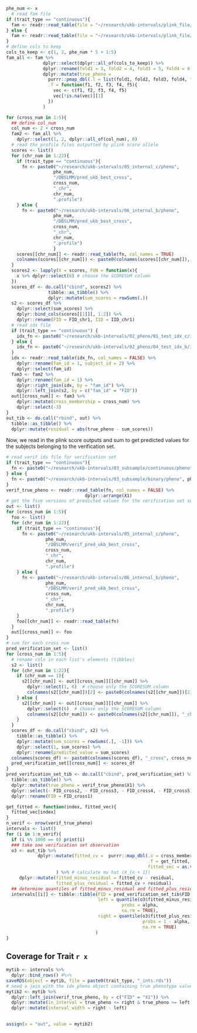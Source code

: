 

```r
phe_num <- x
  # read fam file
if (trait_type == "continuous"){
  fam <- readr::read_table(file = "~/research/ukb-intervals/plink_file/ukb/continuous/chr1.fam", col_names = FALSE)
} else {
  fam <- readr::read_table(file = "~/research/ukb-intervals/plink_file/ukb/binary/chr1.fam", col_names = FALSE)
}
# define cols to keep
cols_to_keep <- c(1, 2, phe_num * 5 + 1:5)
fam_all <- fam %>%
              dplyr::select(dplyr::all_of(cols_to_keep)) %>%
              dplyr::rename(fold1 = 3, fold2 = 4, fold3 = 5, fold4 = 6, fold5 = 7) %>%
              dplyr::mutate(true_pheno = 
                purrr::pmap_dbl(.l = list(fold1, fold2, fold3, fold4, fold5), 
                .f = function(f1, f2, f3, f4, f5){
                  vec <- c(f1, f2, f3, f4, f5)
                  vec[!is.na(vec)][1]
                })
              )

for (cross_num in 1:5){
  ## define col_num
  col_num <- 2 + cross_num
  fam2 <- fam_all %>%
    dplyr::select(1, 2, dplyr::all_of(col_num), 8) 
  # read the profile files outputted by plink score allele
  scores <- list()
  for (chr_num in 1:22){
    if (trait_type == "continuous"){
      fn <- paste0("~/research/ukb-intervals/05_internal_c/pheno", 
                  phe_num, 
                  "/DBSLMM/pred_ukb_best_cross", 
                  cross_num, 
                  "_chr", 
                  chr_num, 
                  ".profile")
    } else {
      fn <- paste0("~/research/ukb-intervals/06_internal_b/pheno", 
                  phe_num, 
                  "/DBSLMM/pred_ukb_best_cross", 
                  cross_num, 
                  "_chr", 
                  chr_num, 
                  ".profile")
                  }
    scores[[chr_num]] <- readr::read_table(fn, col_names = TRUE)
    colnames(scores[[chr_num]]) <- paste0(colnames(scores[[chr_num]]), "_chr", chr_num)
  }
  scores2 <- lapply(X = scores, FUN = function(x){
    x %>% dplyr::select(6) # choose the SCORESUM column
  })
  scores_df <- do.call("cbind", scores2) %>%
                tibble::as_tibble() %>%
                dplyr::mutate(sum_scores = rowSums(.))
  s2 <- scores_df %>%
    dplyr::select(sum_scores) %>%
    dplyr::bind_cols(scores[[1]][, 1:2]) %>%
    dplyr::rename(FID = FID_chr1, IID = IID_chr1)
  # read idx file
  if (trait_type == "continuous") {
    idx_fn <- paste0("~/research/ukb-intervals/02_pheno/01_test_idx_c/idx_pheno", phe_num, "_cross", cross_num, ".txt")
  } else {
    idx_fn <- paste0("~/research/ukb-intervals/02_pheno/04_test_idx_b/idx_pheno", phe_num, "_cross", cross_num, ".txt")
  }
  idx <- readr::read_table(idx_fn, col_names = FALSE) %>%
    dplyr::rename(fam_id = 1, subject_id = 2) %>%
    dplyr::select(fam_id)
  fam3 <- fam2 %>%
    dplyr::rename(fam_id = 1) %>%
    dplyr::right_join(idx, by = "fam_id") %>%
    dplyr::left_join(s2, by = c("fam_id" = "FID"))
  out[[cross_num]] <- fam3 %>%
    dplyr::mutate(cross_membership = cross_num) %>%
    dplyr::select(-3)
}
out_tib <- do.call("rbind", out) %>% 
  tibble::as_tibble() %>% 
  dplyr::mutate(residual = abs(true_pheno - sum_scores))
```

Now, we read in the plink score outputs and sum to get predicted values for the subjects belonging to the verification set.

```r
# read verif ids file for verification set
if (trait_type == "continuous"){
  fn <- paste0("~/research/ukb-intervals/03_subsample/continuous/pheno", phe_num, "/verif/03_idx_pheno.txt")
} else {
  fn <- paste0("~/research/ukb-intervals/03_subsample/binary/pheno", phe_num, "/verif/03_idx_pheno.txt")
}
verif_true_pheno <- readr::read_table(fn, col_names = FALSE) %>%
                              dplyr::arrange(X1)
# get the five versions of predicted values for the verification set subjects
out <- list()
for (cross_num in 1:5){
  foo <- list()
  for (chr_num in 1:22){
    if (trait_type == "continuous"){
      fn <- paste0("~/research/ukb-intervals/05_internal_c/pheno", 
               phe_num, 
               "/DBSLMM/verif_pred_ukb_best_cross", 
               cross_num, 
               "_chr", 
               chr_num, 
               ".profile")
    } else {
      fn <- paste0("~/research/ukb-intervals/06_internal_b/pheno", 
               phe_num, 
               "/DBSLMM/verif_pred_ukb_best_cross", 
               cross_num, 
               "_chr", 
               chr_num, 
               ".profile")
    }
    foo[[chr_num]] <- readr::read_table(fn)
  }
  out[[cross_num]] <- foo 
}
# sum for each cross num
pred_verification_set <- list()
for (cross_num in 1:5){
  # rename cols in each list's elements (tibbles)
  s2 <- list()
  for (chr_num in 1:22){
    if (chr_num == 1){
      s2[[chr_num]] <- out[[cross_num]][[chr_num]] %>%
        dplyr::select(1, 6)  # choose only the SCORESUM column
        colnames(s2[[chr_num]])[2] <- paste0(colnames(s2[[chr_num]])[2], "_chr", chr_num) 
    } else {
      s2[[chr_num]] <- out[[cross_num]][[chr_num]] %>%
        dplyr::select(6)  # choose only the SCORESUM column
        colnames(s2[[chr_num]]) <- paste0(colnames(s2[[chr_num]]), "_chr", chr_num) 
    }
  }
  scores_df <- do.call("cbind", s2) %>% 
    tibble::as_tibble() %>%
    dplyr::mutate(sum_scores = rowSums(.[, -1])) %>%
    dplyr::select(1, sum_scores) %>%
    dplyr::rename(predicted_value = sum_scores)
  colnames(scores_df) <- paste0(colnames(scores_df), "_cross", cross_num)
  pred_verification_set[[cross_num]] <- scores_df
}
pred_verification_set_tib <- do.call("cbind", pred_verification_set) %>%
  tibble::as_tibble() %>%
  dplyr::mutate(true_pheno = verif_true_pheno$X1) %>%
  dplyr::select(- FID_cross2, - FID_cross3, - FID_cross4, - FID_cross5) %>%
  dplyr::rename(FID = FID_cross1)
```



```r
get_fitted <- function(index, fitted_vec){
  fitted_vec[index]
}
n_verif <- nrow(verif_true_pheno)
intervals <- list()
for (i in 1:n_verif){
  if (i %% 1000 == 0) print(i)
  ### take one verification set observation
  o3 <- out_tib %>% 
            dplyr::mutate(fitted_cv =  purrr::map_dbl(.x = cross_membership, 
                                                      .f = get_fitted, 
                                                      fitted_vec = as.vector(unlist(pred_verification_set_tib[i, 2:6])))
                   ) %>% # calculate mu hat (X_{n + 1})
     dplyr::mutate(fitted_minus_residual = fitted_cv - residual,
                   fitted_plus_residual = fitted_cv + residual)
  ## determine quantiles of fitted_minus_residual and fitted_plus_residual
  intervals[[i]] <- tibble::tibble(FID = pred_verification_set_tib$FID[i],
                                   left = quantile(o3$fitted_minus_residual,
                                            probs = alpha,
                                            na.rm = TRUE),
                                   right = quantile(o3$fitted_plus_residual,
                                                    probs = 1 - alpha,
                                                    na.rm = TRUE)
                                  )
}
```


## Coverage for Trait `r x`

```r
mytib <- intervals %>% 
  dplyr::bind_rows() #%>%
saveRDS(object = mytib, file = paste0(trait_type, "_ints.rds"))
# need a join with the idx_pheno object containing true phenotype values
mytib2 <- mytib %>%
  dplyr::left_join(verif_true_pheno, by = c("FID" = "X1")) %>%
  dplyr::mutate(in_interval = true_pheno <= right & true_pheno >= left) %>%
  dplyr::mutate(interval_width = right - left)
 

```

```r
assign(x = "out", value = mytib2)
```





